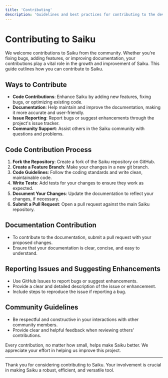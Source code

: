 ```yaml
---
title: 'Contributing'
description: 'Guidelines and best practices for contributing to the development and enhancement of Saiku.'
---
```

# Contributing to Saiku

We welcome contributions to Saiku from the community. Whether you're fixing bugs, adding features, or improving documentation, your contributions play a vital role in the growth and improvement of Saiku. This guide outlines how you can contribute to Saiku.

## Ways to Contribute

- **Code Contributions**: Enhance Saiku by adding new features, fixing bugs, or optimizing existing code.
- **Documentation**: Help maintain and improve the documentation, making it more accurate and user-friendly.
- **Issue Reporting**: Report bugs or suggest enhancements through the project's issue tracker.
- **Community Support**: Assist others in the Saiku community with questions and problems.

## Code Contribution Process

1. **Fork the Repository**: Create a fork of the Saiku repository on GitHub.
2. **Create a Feature Branch**: Make your changes in a new git branch.
3. **Code Guidelines**: Follow the coding standards and write clean, maintainable code.
4. **Write Tests**: Add tests for your changes to ensure they work as expected.
5. **Document Your Changes**: Update the documentation to reflect your changes, if necessary.
6. **Submit a Pull Request**: Open a pull request against the main Saiku repository.

## Documentation Contribution

- To contribute to the documentation, submit a pull request with your proposed changes.
- Ensure that your documentation is clear, concise, and easy to understand.

## Reporting Issues and Suggesting Enhancements

- Use GitHub Issues to report bugs or suggest enhancements.
- Provide a clear and detailed description of the issue or enhancement.
- Include steps to reproduce the issue if reporting a bug.

## Community Guidelines

- Be respectful and constructive in your interactions with other community members.
- Provide clear and helpful feedback when reviewing others' contributions.

<Note>
  Every contribution, no matter how small, helps make Saiku better. We appreciate your effort in helping us improve this project.
</Note>

---

Thank you for considering contributing to Saiku. Your involvement is crucial in making Saiku a robust, efficient, and versatile tool.

<Footer />
